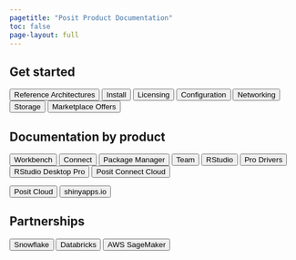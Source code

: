 ```yaml
---
pagetitle: "Posit Product Documentation"
toc: false
page-layout: full
---
```


<h2 class="custom-center">Get started</h2>

<div class="centered-div">
  <button type="button" class="btn btn-light">Reference Architectures</button>
  <button type="button" class="btn btn-light">Install</button>
  <button type="button" class="btn btn-light">Licensing</button>
  <button type="button" class="btn btn-light">Configuration</button>
  <button type="button" class="btn btn-light">Networking</button>
  <button type="button" class="btn btn-light">Storage</button>
  <button type="button" class="btn btn-light">Marketplace Offers</button>
</div>


<h2 class="custom-center">Documentation by product</h2>

<div class="centered-div">
  <button type="button" class="btn btn-light">Workbench</button>
  <button type="button" class="btn btn-light">Connect</button>
  <button type="button" class="btn btn-light">Package Manager</button>
  <button type="button" class="btn btn-light">Team</button>
  <button type="button" class="btn btn-light">RStudio</button>
  <button type="button" class="btn btn-light">Pro Drivers</button>
  <button type="button" class="btn btn-light">RStudio Desktop Pro</button>
  <button type="button" class="btn btn-light">Posit Connect Cloud</button>
</div>
<div class="centered-div">
  <button type="button" class="btn btn-light">Posit Cloud</button>
  <button type="button" class="btn btn-light">shinyapps.io</button>

</div>

<h2 class="custom-center">Partnerships</h2>
<div class="centered-div">
  <button type="button" class="btn btn-light">Snowflake</button>
  <button type="button" class="btn btn-light">Databricks</button>
  <button type="button" class="btn btn-light">AWS SageMaker</button>
</div>
